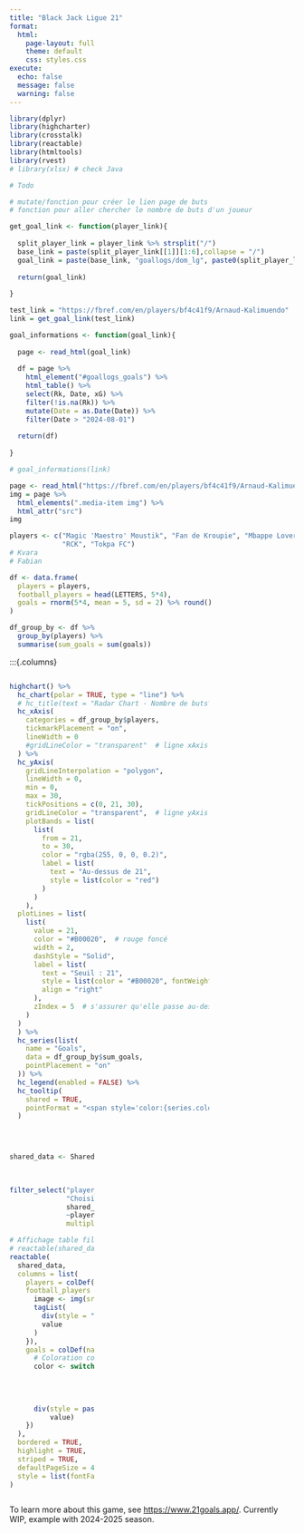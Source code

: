 ```yaml
---
title: "Black Jack Ligue 21"
format:
  html:
    page-layout: full
    theme: default
    css: styles.css
execute:
  echo: false
  message: false
  warning: false
---
```



```r
library(dplyr)
library(highcharter)
library(crosstalk)
library(reactable)
library(htmltools)
library(rvest)
# library(xlsx) # check Java
```


```r
# Todo

# mutate/fonction pour créer le lien page de buts
# fonction pour aller chercher le nombre de buts d'un joueur

```


```r

get_goal_link <- function(player_link){
  
  split_player_link = player_link %>% strsplit("/")
  base_link = paste(split_player_link[[1]][1:6],collapse = "/")
  goal_link = paste(base_link, "goallogs/dom_lg", paste0(split_player_link[[1]][7], "-Goal-Log"), sep = "/")
  
  return(goal_link)
  
}

test_link = "https://fbref.com/en/players/bf4c41f9/Arnaud-Kalimuendo"
link = get_goal_link(test_link)

goal_informations <- function(goal_link){
  
  page <- read_html(goal_link)
  
  df = page %>%
    html_element("#goallogs_goals") %>%
    html_table() %>%
    select(Rk, Date, xG) %>%
    filter(!is.na(Rk)) %>%
    mutate(Date = as.Date(Date)) %>%
    filter(Date > "2024-08-01")
  
  return(df)
  
}

# goal_informations(link)

page <- read_html("https://fbref.com/en/players/bf4c41f9/Arnaud-Kalimuendo")
img = page %>%
  html_elements(".media-item img") %>% 
  html_attr("src")
img
```



```r
players <- c("Magic 'Maestro' Moustik", "Fan de Kroupie", "Mbappe Lover",
             "RCK", "Tokpa FC")
# Kvara
# Fabian

df <- data.frame(
  players = players,
  football_players = head(LETTERS, 5*4),
  goals = rnorm(5*4, mean = 5, sd = 2) %>% round()
) 

df_group_by <- df %>%
  group_by(players) %>%
  summarise(sum_goals = sum(goals))
```

:::{.columns}

:::{.column width="70%"}
```r

highchart() %>%
  hc_chart(polar = TRUE, type = "line") %>%
  # hc_title(text = "Radar Chart - Nombre de buts") %>%
  hc_xAxis(
    categories = df_group_by$players,
    tickmarkPlacement = "on",
    lineWidth = 0
    #gridLineColor = "transparent"  # ligne xAxis invisible
  ) %>%
  hc_yAxis(
    gridLineInterpolation = "polygon",
    lineWidth = 0,
    min = 0,
    max = 30,
    tickPositions = c(0, 21, 30),
    gridLineColor = "transparent",  # ligne yAxis invisible
    plotBands = list(
      list(
        from = 21,
        to = 30,
        color = "rgba(255, 0, 0, 0.2)",
        label = list(
          text = "Au-dessus de 21",
          style = list(color = "red")
        )
      )
    ),
  plotLines = list(
    list(
      value = 21,
      color = "#B00020",  # rouge foncé
      width = 2,
      dashStyle = "Solid",
      label = list(
        text = "Seuil : 21",
        style = list(color = "#B00020", fontWeight = "bold"),
        align = "right"
      ),
      zIndex = 5  # s'assurer qu'elle passe au-dessus des autres éléments
    )
  )
  ) %>%
  hc_series(list(
    name = "Goals",
    data = df_group_by$sum_goals,
    pointPlacement = "on"
  )) %>%
  hc_legend(enabled = FALSE) %>%
  hc_tooltip(
    shared = TRUE,
    pointFormat = "<span style='color:{series.color}'>{series.name}: <b>{point.y}</b><br/>"
  )

  
```

:::

:::{.column width="30%"}

```r

shared_data <- SharedData$new(df,
                              key = ~row.names(df),
                              group = "players_group")

filter_select("player_selector",
              "Choisir un joueur :",
              shared_data,
              ~players,
              multiple = FALSE)

# Affichage table filtrée
# reactable(shared_data, searchable = FALSE, highlight = TRUE)
reactable(
  shared_data,
  columns = list(
    players = colDef(name = "Joueur", style = list(fontWeight = "bold")),
    football_players = colDef(name = "Football Player", align = "center", cell = function(value) {
      image <- img(src = img, style = "height: 24px;", alt = value)
      tagList(
        div(style = "display: inline-block; width: 45px", image),
        value
      )
    }),
    goals = colDef(name = "Goals", cell = function(value) {
      # Coloration conditionnelle simple
      color <- switch(TRUE,
                      value < 25 ~ "#A9DFBF",   # vert clair
                      value >= 25 & value < 30 ~ "#F9E79F",  # jaune/orange clair
                      value >= 30 ~ "#F5B7B1",
                      "#ffffff")
      div(style = paste("background-color:", color, "; color: white; padding: 5px; border-radius: 4px"),
          value)
    })
  ),
  bordered = TRUE,
  highlight = TRUE,
  striped = TRUE,
  defaultPageSize = 4,
  style = list(fontFamily = "Arial", fontSize = "15px")
)

```

:::

To learn more about this game, see <https://www.21goals.app/>.
Currently WIP, example with 2024-2025 season.